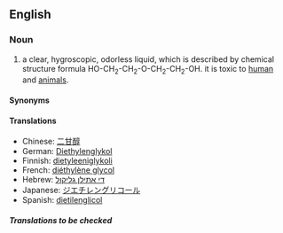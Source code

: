 ==English==
{{wikipedia}}

===Noun===
{{en-noun|-}}

# {{organic compound}} a clear, hygroscopic, odorless liquid, which is described by chemical structure formula HO-CH<sub>2</sub>-CH<sub>2</sub>-O-CH<sub>2</sub>-CH<sub>2</sub>-OH. it is toxic to [[human]] and [[animal]]s.

====Synonyms====

====Translations====
{{trans-top|organic compound}}
*Chinese: [[二甘醇]]
*German: [[Diethylenglykol]]
*Finnish: [[dietyleeniglykoli]]
*French: [[diéthylène glycol]]
*Hebrew: [[די אתילן גליקול]]
*Japanese: [[ジエチレングリコール]]
*Spanish: [[dietilenglicol]]
{{trans-bottom}}

=====Translations to be checked=====
{{checktrans}}
{{trans-top|Translations to be checked}}
{{trans-bottom}}